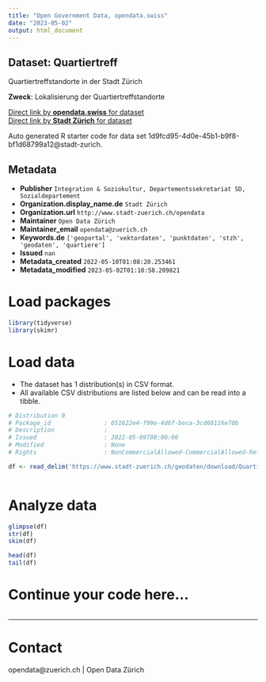 ```yaml
---
title: "Open Government Data, opendata.swiss"
date: "2023-05-02"
output: html_document
---
```


## Dataset: Quartiertreff

Quartiertreffstandorte in der Stadt Zürich

**Zweck**: Lokalisierung der Quartiertreffstandorte

[Direct link by **opendata.swiss** for dataset](https://opendata.swiss/de/dataset/quartiertreff)<br>
[Direct link by **Stadt Zürich** for dataset](https://data.stadt-zuerich.ch/dataset/geo_quartiertreff)

Auto generated R starter code for data set 1d9fcd95-4d0e-45b1-b9f8-bf1d68799a12@stadt-zurich.

## Metadata

- **Publisher** `Integration & Soziokultur, Departementssekretariat SD, Sozialdepartement`
- **Organization.display_name.de** `Stadt Zürich`
- **Organization.url** `http://www.stadt-zuerich.ch/opendata`
- **Maintainer** `Open Data Zürich`
- **Maintainer_email** `opendata@zuerich.ch`
- **Keywords.de** `['geoportal', 'vektordaten', 'punktdaten', 'stzh', 'geodaten', 'quartiere']`
- **Issued** `nan`
- **Metadata_created** `2022-05-10T01:08:20.253461`
- **Metadata_modified** `2023-05-02T01:10:58.209821`


# Load packages

```r

library(tidyverse)
library(skimr)

```

# Load data

-   The dataset has 1 distribution(s) in CSV format.
-   All available CSV distributions are listed below and can be read into a tibble.

```r

# Distribution 0
# Package_id               : 051622e4-f99e-4d6f-beca-3cd60116e70b
# Description              : 
# Issued                   : 2022-05-09T00:00:00
# Modified                 : None
# Rights                   : NonCommercialAllowed-CommercialAllowed-ReferenceNotRequired

df <- read_delim('https://www.stadt-zuerich.ch/geodaten/download/Quartiertreff?format=10008')



```

# Analyze data

```r

glimpse(df)
str(df)
skim(df)

head(df)
tail(df)

```

# Continue your code here...

```r

```

------------------------------------------------------------------------

# Contact

opendata@zuerich.ch | Open Data Zürich
